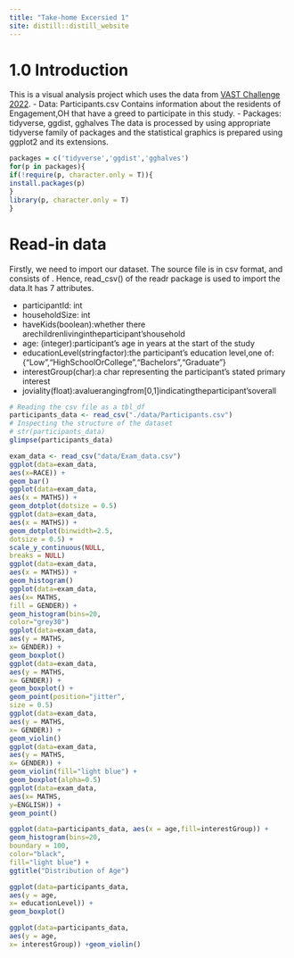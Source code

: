 ```yaml
---
title: "Take-home Excersied 1"
site: distill::distill_website
---
```

# 1.0 Introduction

This is a visual analysis project which uses the data from [VAST Challenge 2022](https://vast-challenge.github.io/2022/). 
- Data: Participants.csv
Contains information about the residents of Engagement,OH that have a greed to participate in this study.
- Packages: tidyverse, ggdist, gghalves
The data is processed by using appropriate tidyverse family of packages and the statistical graphics is prepared using ggplot2 and its extensions.

```r
packages = c('tidyverse','ggdist','gghalves')
for(p in packages){
if(!require(p, character.only = T)){
install.packages(p)
}
library(p, character.only = T)
}
```

# Read-in data

Firstly, we need to import our dataset. The source file is in csv format, and consists of . Hence, read_csv() of the readr package is used to import the data.It has 7 attributes.

- participantId: int
- householdSize: int
- haveKids(boolean):whether there arechildrenlivingintheparticipant’shousehold
- age: (integer):participant’s age in years at the start of the study 
- educationLevel(stringfactor):the participant’s education level,one of: {"Low","HighSchoolOrCollege","Bachelors","Graduate"}
- interestGroup(char):a char representing the participant’s stated primary interest
- joviality(float):avaluerangingfrom[0,1]indicatingtheparticipant’soverall
```r
# Reading the csv file as a tbl_df
participants_data <- read_csv("./data/Participants.csv")
# Inspecting the structure of the dataset
# str(participants_data)
glimpse(participants_data)
```
```r
exam_data <- read_csv("data/Exam_data.csv")
ggplot(data=exam_data,
aes(x=RACE)) +
geom_bar()
ggplot(data=exam_data,
aes(x = MATHS)) +
geom_dotplot(dotsize = 0.5)
ggplot(data=exam_data,
aes(x = MATHS)) +
geom_dotplot(binwidth=2.5,
dotsize = 0.5) +
scale_y_continuous(NULL,
breaks = NULL)
ggplot(data=exam_data,
aes(x = MATHS)) +
geom_histogram()
ggplot(data=exam_data,
aes(x= MATHS,
fill = GENDER)) +
geom_histogram(bins=20,
color="grey30")
ggplot(data=exam_data,
aes(y = MATHS,
x= GENDER)) +
geom_boxplot()
ggplot(data=exam_data,
aes(y = MATHS,
x= GENDER)) +
geom_boxplot() +
geom_point(position="jitter",
size = 0.5)
ggplot(data=exam_data,
aes(y = MATHS,
x= GENDER)) +
geom_violin()
ggplot(data=exam_data,
aes(y = MATHS,
x= GENDER)) +
geom_violin(fill="light blue") +
geom_boxplot(alpha=0.5)
ggplot(data=exam_data,
aes(x= MATHS,
y=ENGLISH)) +
geom_point()
```

```r
ggplot(data=participants_data, aes(x = age,fill=interestGroup)) +
geom_histogram(bins=20,
boundary = 100,
color="black",
fill="light blue") +
ggtitle("Distribution of Age")
```

```r
ggplot(data=participants_data,
aes(y = age,
x= educationLevel)) +
geom_boxplot()
```

```r
ggplot(data=participants_data,
aes(y = age,
x= interestGroup)) +geom_violin()
```